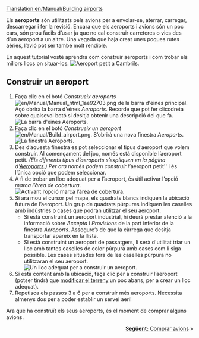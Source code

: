 [[Translation:en/Manual/Building airports]]
{{ca/Manual/Tutorial/Tutorial}}

Els '''aeroports''' són utilitzats pels avions per a envolar-se, aterrar, carregar, descarregar i fer la revisió. Encara que els aeroports i avions són un poc cars, són prou fàcils d’usar ja que no cal construir carreteres o vies des d’un aeroport a un altre. Una vegada que haja creat unes poques rutes aèries, l’avió pot ser també molt rendible.

En aquest tutorial vosté aprendrà com construir aeroports i com trobar els millors llocs on situar-los.
[[File:ca/Manual/Build-airport-1.png|frame|none|Aeroport petit a Cambrils.]]

==Construir un aeroport==
# Faça clic en el botó ''Construeix aeroports'' [[File:en/Manual/Manual html 1ae92703.png]] de la barra d'eines principal. Açò obrirà la barra d'eines ''Aeroports''. Recorde que pot fer clicodreta sobre qualsevol botó si desitja obtenir una descripció del que fa.<br/>[[File:ca/Manual/Airport construction.png|frame|none|La barra d'eines Aeroports.]]
# Faça clic en el botó ''Construeix un aeroport'' [[File:en/Manual/Build airport.png]]. S’obrirà una nova finestra ''Aeroports''.<br/>[[File:ca/Manual/Build-airport-2.png|frame|none|La finestra Aeroports.]]
# Des d’aquesta finestra es pot seleccionar el tipus d’aeroport que volem construir. Al començament del joc, només està disponible l’aeroport petit''. (Els diferents tipus d’aeroports s’expliquen en la pàgina d'[[ca/Aeroports|Aeroports]].) Per ara només podem construir l’''aeroport petit'' i és l’única opció que podem seleccionar.
# A fi de trobar un lloc adequat per a l’aeroport, és útil activar l’opció ''marca l’àrea de cobertura''.<br/>[[File:ca/Manual/Coverage-area-highlight.png|frame|none|Activant l’opció marca l’àrea de cobertura.]]
# Si ara mou el cursor pel mapa, els quadrats blancs indiquen la ubicació futura de l’aeroport. Un grup de quadrats púrpures indiquen les caselles amb indústries o cases que podran utilitzar el seu aeroport.
#* Si està construint un aeroport industrial, hi deurà prestar atenció a la informació sobre ''Accepta'' i ''Provisions'' de la part inferior de la finestra ''Aeroports''. Assegure’s de que la càrrega que desitja transportar apareix en la llista.
#* Si està construint un aeroport de passatgers, li serà d'utilitat triar un lloc amb tantes caselles de color púrpura amb cases com li siga possible. Les cases situades fora de les caselles púrpura no utilitzaran el seu aeroport.<br/>[[File:ca/Manual/Build-airport-3.png|frame|none|Un lloc adequat per a construir un aeroport.]]
# Si està content amb la ubicació, faça clic per a construir l’aeroport (potser tindrà que [[ca/Paisatges|modificar el terreny]] un poc abans, per a crear un lloc adequat).
# Repetisca els passos 3 a 6 per a construir més aeroports. Necessita almenys dos per a poder establir un servei aeri!

Ara que ha construït els seus aeroports, és el moment de comprar alguns avions.

<span style="float: right">[[ca/Manual/Compra d'avions|'''Següent:''' Comprar avions]] &raquo;</span>